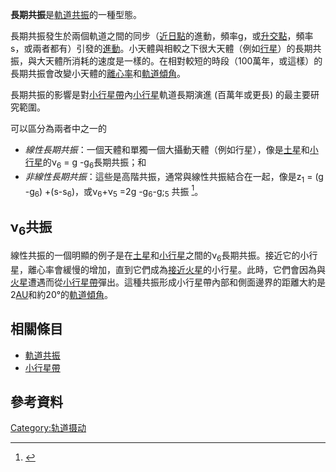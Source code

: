 '''長期共振'''是[[軌道共振|軌道共振]]的一種型態。 

長期共振發生於兩個軌道之間的同步（[[近日點|近日點]]的進動，頻率g，或[[升交點|升交點]]，頻率 s，或兩者都有）引發的[[進動#行星軌道進動|進動]]。小天體與相較之下很大天體（例如[[行星|行星]]）的長期共振，與大天體所消耗的速度是一樣的。在相對較短的時段（100萬年，或這樣）的長期共振會改變小天體的[[離心率|離心率]]和[[軌道傾角|軌道傾角]]。

長期共振的影響是對[[小行星帶|小行星帶]]內[[小行星|小行星]]軌道長期演進 (百萬年或更長) 的最主要研究範圍。 

可以區分為兩者中之一的
*''線性長期共振''：一個天體和單獨一個大攝動天體（例如行星），像是[[土星|土星]]和[[小行星|小行星]]的ν<sub>6</sub> = g -g<sub>6</sub>長期共振；和
*''非線性長期共振''：這些是高階共振，通常與線性共振結合在一起，像是z<sub>1</sub> = (g -g<sub>6</sub>) +(s-s<sub>6</sub>)，或ν<sub>6</sub>+ν<sub>5</sub> =2g -g<sub>6</sub>-g;<sub>5</sub> 共振 <ref>{{cite journal | author= V. Carruba| title= ''On the V-type asteroids outside the Vesta family''| journal= Astronomy & Astrophysics| year= 2005| volume= 441| pages= 819 | doi= 10.1051/0004-6361:20053355| bibcode=2005A&A...441..819C|arxiv = astro-ph/0506656 | author-separator= , | display-authors= 1 | last2= Michtchenko | first2= T. A. | last3= Roig | first3= F. | last4= Ferraz-Mello | first4= S. | last5= Nesvorný | first5= D. | issue= 2 }}</ref>。

== ν<sub>6</sub>共振 ==
線性共振的一個明顯的例子是在[[土星|土星]]和[[小行星|小行星]]之間的ν<sub>6</sub>長期共振。接近它的小行星，離心率會緩慢的增加，直到它們成為[[火星軌道穿越小行星|接近火星]]的小行星。此時，它們會因為與[[火星|火星]]遭遇而從[[小行星帶|小行星帶]]彈出。這種共振形成小行星帶內部和側面邊界的距離大約是2[[天文單位|AU]]和約20°的[[軌道傾角|軌道傾角]]。

== 相關條目 ==
*[[軌道共振|軌道共振]]
*[[小行星帶|小行星帶]]

== 參考資料 ==
{{reflist}}

[[Category:轨道摄动|Category:轨道摄动]]